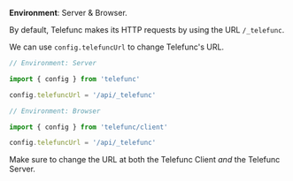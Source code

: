 
**Environment**: Server & Browser.<br/>

By default, Telefunc makes its HTTP requests by using the URL `/_telefunc`.

We can use `config.telefuncUrl` to change Telefunc's URL.

```js
// Environment: Server

import { config } from 'telefunc'

config.telefuncUrl = '/api/_telefunc'
```

```js
// Environment: Browser

import { config } from 'telefunc/client'

config.telefuncUrl = '/api/_telefunc'
```

<Warning>Make sure to change the URL at both the Telefunc Client *and* the Telefunc Server.</Warning>
